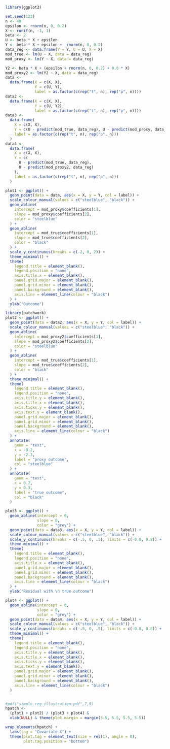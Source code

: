 
```r
library(ggplot2)
```


```r
set.seed(123)
n <- 40
epsilon <- rnorm(n, 0, 0.2)
X <- runif(n, -1, 1)
beta <- 2
U <- beta * X + epsilon
Y <- beta * X + epsilon +  rnorm(n, 0, 0.2)
data_reg <- data.frame(Y = Y, U = U, X = X)
mod_true <- lm(U ~ X, data = data_reg)
mod_proxy <- lm(Y ~ X, data = data_reg)

Y2 <- beta * X + (epsilon + rnorm(n, 0, 0.2) + 0.8 * X)
mod_proxy2 <- lm(Y2 ~ X, data = data_reg)
data <-
  data.frame(X = c(X, X),
             Y = c(U, Y),
             label = as.factor(c(rep("t", n), rep("p", n))))
data2 <-
  data.frame(X = c(X, X),
             Y = c(U, Y2),
             label = as.factor(c(rep("t", n), rep("p", n))))
data3 <-
  data.frame(
    X = c(X, X),
    Y = c(U - predict(mod_true, data_reg), U - predict(mod_proxy, data_reg)),
    label = as.factor(c(rep("t", n), rep("p", n)))
  )
data4 <-
  data.frame(
    X = c(X, X),
    Y = c(
      U - predict(mod_true, data_reg),
      U - predict(mod_proxy2, data_reg)
    ),
    label = as.factor(c(rep("t", n), rep("p", n)))
  )

```





```r
plot1 <- ggplot() +
  geom_point(data = data, aes(x = X, y = Y, col = label)) +
  scale_colour_manual(values = c("steelblue", "black")) +
  geom_abline(
    intercept = mod_proxy$coefficients[1],
    slope = mod_proxy$coefficients[2],
    color = "steelblue"
  ) +
  geom_abline(
    intercept = mod_true$coefficients[1],
    slope = mod_true$coefficients[2],
    color = "black"
  ) +
  scale_y_continuous(breaks = c(-2, 0, 2)) +
  theme_minimal() +
  theme(
    legend.title = element_blank(),
    legend.position = "none",
    axis.title.x = element_blank(),
    panel.grid.major = element_blank(),
    panel.grid.minor = element_blank(),
    panel.background = element_blank(),
    axis.line = element_line(colour = "black")
  ) +
  ylab("Outcome")

library(patchwork)
plot2 <- ggplot() +
  geom_point(data = data2, aes(x = X, y = Y, col = label)) +
  scale_colour_manual(values = c("steelblue", "black")) +
  geom_abline(
    intercept = mod_proxy2$coefficients[1],
    slope = mod_proxy2$coefficients[2],
    color = "steelblue"
  ) +
  geom_abline(
    intercept = mod_true$coefficients[1],
    slope = mod_true$coefficients[2],
    color = "black"
  ) +
  theme_minimal() +
  theme(
    legend.title = element_blank(),
    legend.position = "none",
    axis.title.y = element_blank(),
    axis.title.x = element_blank(),
    axis.ticks.y = element_blank(),
    axis.text.y = element_blank(),
    panel.grid.major = element_blank(),
    panel.grid.minor = element_blank(),
    panel.background = element_blank(),
    axis.line = element_line(colour = "black")
  ) +
  annotate(
    geom = "text",
    x = -0.2,
    y = -2.3,
    label = "proxy outcome",
    col = "steelblue"
  ) +
  annotate(
    geom = "text",
    x = 0.7,
    y = 0.3,
    label = "true outcome",
    col = "black"
  )

plot3 <- ggplot() +
  geom_abline(intercept = 0,
              slope = 0,
              color = "grey") +
  geom_point(data = data3, aes(x = X, y = Y, col = label)) +
  scale_colour_manual(values = c("steelblue", "black")) +
  scale_y_continuous(breaks = c(-.5, 0, .5), limits = c(-0.8, 0.8)) +
  theme_minimal() +
  theme(
    legend.title = element_blank(),
    legend.position = "none",
    axis.title.x = element_blank(),
    panel.grid.major = element_blank(),
    panel.grid.minor = element_blank(),
    panel.background = element_blank(),
    axis.line = element_line(colour = "black")
  ) +
  ylab("Residual with \n true outcome")

plot4 <- ggplot() +
  geom_abline(intercept = 0,
              slope = 0,
              color = "grey") +
  geom_point(data = data4, aes(x = X, y = Y, col = label)) +
  scale_colour_manual(values = c("steelblue", "black")) +
  scale_y_continuous(breaks = c(-.5, 0, .5), limits = c(-0.8, 0.8)) +
  theme_minimal() +
  theme(
    legend.title = element_blank(),
    legend.position = "none",
    axis.title.y = element_blank(),
    axis.title.x = element_blank(),
    axis.ticks.y = element_blank(),
    axis.text.y = element_blank(),
    panel.grid.major = element_blank(),
    panel.grid.minor = element_blank(),
    panel.background = element_blank(),
    axis.line = element_line(colour = "black")
  )


#pdf("simple_reg_illustration.pdf",7,5)
hpatch <-
  (plot1 + plot2) / (plot3 + plot4) &
  xlab(NULL) & theme(plot.margin = margin(5.5, 5.5, 5.5, 5.5))

wrap_elements(hpatch) +
  labs(tag = "Covariate X") +
  theme(plot.tag = element_text(size = rel(1), angle = 0),
        plot.tag.position = "bottom") 
```


